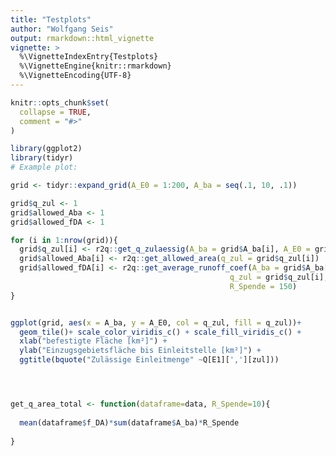 ```yaml
---
title: "Testplots"
author: "Wolfgang Seis"
output: rmarkdown::html_vignette
vignette: >
  %\VignetteIndexEntry{Testplots}
  %\VignetteEngine{knitr::rmarkdown}
  %\VignetteEncoding{UTF-8}
---
```


```r
knitr::opts_chunk$set(
  collapse = TRUE,
  comment = "#>"
)
```
```r
library(ggplot2)
library(tidyr)
# Example plot:

grid <- tidyr::expand_grid(A_E0 = 1:200, A_ba = seq(.1, 10, .1))

grid$q_zul <- 1
grid$allowed_Aba <- 1
grid$allowed_fDA <- 1

for (i in 1:nrow(grid)){
  grid$q_zul[i] <- r2q::get_q_zulaessig(A_ba = grid$A_ba[i], A_E0 = grid$A_E0[i])
  grid$allowed_Aba[i] <- r2q::get_allowed_area(q_zul = grid$q_zul[i])
  grid$allowed_fDA[i] <- r2q::get_average_runoff_coef(A_ba = grid$A_ba[i], 
                                                 q_zul = grid$q_zul[i],
                                                 R_Spende = 150)
}


ggplot(grid, aes(x = A_ba, y = A_E0, col = q_zul, fill = q_zul))+ 
  geom_tile()+ scale_color_viridis_c() + scale_fill_viridis_c() +
  xlab("befestigte Fläche [km²]") + 
  ylab("Einzugsgebietsfläche bis Einleitstelle [km²]") +
  ggtitle(bquote("Zulässige Einleitmenge" ~Q[E1][','][zul]))




get_q_area_total <- function(dataframe=data, R_Spende=10){
  
  mean(dataframe$f_DA)*sum(dataframe$A_ba)*R_Spende
  
}

```